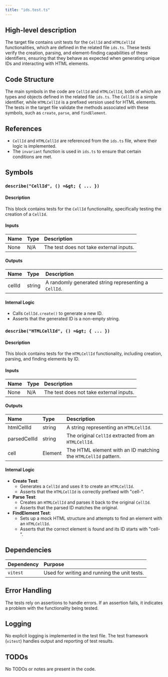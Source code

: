```yaml
---
title: "ids.test.ts"
---
```


## High-level description

The target file contains unit tests for the `CellId` and `HTMLCellId` functionalities, which are defined in the related file `ids.ts`. These tests verify the creation, parsing, and element-finding capabilities of these identifiers, ensuring that they behave as expected when generating unique IDs and interacting with HTML elements.

## Code Structure

The main symbols in the code are `CellId` and `HTMLCellId`, both of which are types and objects defined in the related file `ids.ts`. The `CellId` is a simple identifier, while `HTMLCellId` is a prefixed version used for HTML elements. The tests in the target file validate the methods associated with these symbols, such as `create`, `parse`, and `findElement`.

## References

- `CellId` and `HTMLCellId` are referenced from the `ids.ts` file, where their logic is implemented.
- The `invariant` function is used in `ids.ts` to ensure that certain conditions are met.

## Symbols

### `describe("CellId", () =&gt; { ... })`
#### Description
This block contains tests for the `CellId` functionality, specifically testing the creation of a `CellId`.

#### Inputs
| Name | Type | Description |
|:-----|:-----|:------------|
| None | N/A  | The test does not take external inputs. |

#### Outputs
| Name | Type | Description |
|:-----|:-----|:------------|
| cellId | string | A randomly generated string representing a `CellId`. |

#### Internal Logic
- Calls `CellId.create()` to generate a new ID.
- Asserts that the generated ID is a non-empty string.

### `describe("HTMLCellId", () =&gt; { ... })`
#### Description
This block contains tests for the `HTMLCellId` functionality, including creation, parsing, and finding elements by ID.

#### Inputs
| Name | Type | Description |
|:-----|:-----|:------------|
| None | N/A  | The test does not take external inputs. |

#### Outputs
| Name | Type | Description |
|:-----|:-----|:------------|
| htmlCellId | string | A string representing an `HTMLCellId`. |
| parsedCellId | string | The original `CellId` extracted from an `HTMLCellId`. |
| cell | Element | The HTML element with an ID matching the `HTMLCellId` pattern. |

#### Internal Logic
- **Create Test**: 
  - Generates a `CellId` and uses it to create an `HTMLCellId`.
  - Asserts that the `HTMLCellId` is correctly prefixed with "cell-".
- **Parse Test**: 
  - Creates an `HTMLCellId` and parses it back to the original `CellId`.
  - Asserts that the parsed ID matches the original.
- **FindElement Test**: 
  - Sets up a mock HTML structure and attempts to find an element with an `HTMLCellId`.
  - Asserts that the correct element is found and its ID starts with "cell-".

## Dependencies

| Dependency | Purpose |
|:-----------|:--------|
| `vitest`   | Used for writing and running the unit tests. |

## Error Handling

The tests rely on assertions to handle errors. If an assertion fails, it indicates a problem with the functionality being tested.

## Logging

No explicit logging is implemented in the test file. The test framework (`vitest`) handles output and reporting of test results.

## TODOs

No TODOs or notes are present in the code.